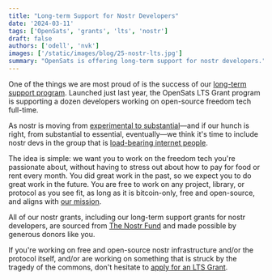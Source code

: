 ```yaml
---
title: "Long-term Support for Nostr Developers"
date: '2024-03-11'
tags: ['OpenSats', 'grants', 'lts', 'nostr']
draft: false
authors: ['odell', 'nvk']
images: ['/static/images/blog/25-nostr-lts.jpg']
summary: "OpenSats is offering long-term support for nostr developers."
---
```


One of the things we are most proud of is the success of our [long-term support
program](/tags/lts).  Launched just last year, the OpenSats LTS Grant program is
supporting a dozen developers working on open-source freedom tech full-time.

As nostr is moving from [experimental to substantial](/tags/nostr)—and if our
hunch is right, from substantial to essential, eventually—we think it's time to
include nostr devs in the group that is [load-bearing internet
people](/blog/announcing-lts-grant-program-to-support-bitcoin-core-contributors).

The idea is simple: we want you to work on the freedom tech you're passionate
about, without having to stress out about how to pay for food or rent every
month. You did great work in the past, so we expect you to do great work
in the future. You are free to work on any project, library, or protocol as you
see fit, as long as it is bitcoin-only, free and open-source, and aligns with
[our mission](/mission).

All of our nostr grants, including our long-term support grants for nostr
developers, are sourced from [The Nostr Fund](/funds/nostr) and made possible
by generous donors like you.

<center>
    <DonateToNostrFundButton/>
</center>

If you're working on free and open-source nostr infrastructure and/or the
protocol itself, and/or are working on something that is struck by the tragedy
of the commons, don't hesitate to [apply for an LTS Grant](/apply/lts).
